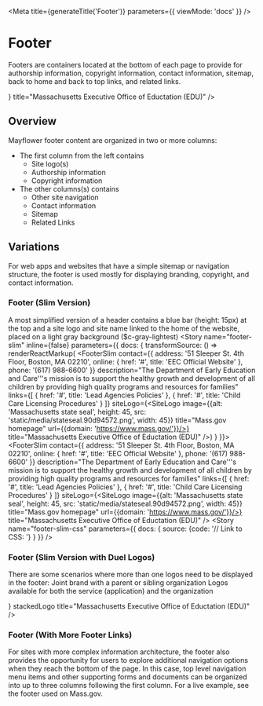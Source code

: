 

<Meta
  title={generateTitle('Footer')}
  parameters={{
    viewMode: 'docs'
  }}
/>

# Footer

Footers are containers located at the bottom of each page to provide for authorship information, copyright information, contact information, sitemap, back to home and back to top links, and related links.

<Canvas withSource="none" >
  <FooterSlim
    contact={{
      address: '51 Sleeper St. 4th Floor, Boston, MA 02210',
      online: {
        href: '#',
        title: 'EEC Official Website'
      },
      phone: '(617) 988-6600'
    }}
    description="The Department of Early Education and Care'&apos;'s mission is to support the healthy growth and development of all children by providing high quality programs and resources for families"
    links={[
      {
        href: '#',
        title: 'Lead Agencies Policies'
      },
      {
        href: '#',
        title: 'Child Care Licensing Procedures'
      }
    ]}
    siteLogo={<SiteLogo image={{alt: 'Massachusetts state seal', height: 45, src: 'static/media/stateseal.90d94572.png', width: 45}} title="Mass.gov homepage" url={{domain: 'https://www.mass.gov/'}}/>}
    title="Massachusetts Executive Office of Eductation (EDU)"
  />
</Canvas>

## Overview
Mayflower footer content are organized in two or more columns:
- The first column from the left contains
  - Site logo(s)
  - Authorship information
  - Copyright information
- The other columns(s) contains
  - Other site navigation
  - Contact information
  - Sitemap
  - Related Links


## Variations

For web apps and websites that have a simple sitemap or navigation structure, the footer is used mostly for displaying branding, copyright, and contact information.


### Footer (Slim Version)
A most simplified version of a header contains a blue bar (height: 15px) at the top and a site logo and site name linked to the home of the website, placed on a light gray background ($c-gray-lightest)
<Canvas>
  <Story
    name="footer-slim"
    inline={false}
    parameters={{ docs: { transformSource: () => renderReactMarkup(
      <FooterSlim
        contact={{
          address: '51 Sleeper St. 4th Floor, Boston, MA 02210',
          online: {
            href: '#',
            title: 'EEC Official Website'
          },
          phone: '(617) 988-6600'
        }}
        description="The Department of Early Education and Care'&apos;'s mission is to support the healthy growth and development of all children by providing high quality programs and resources for families"
        links={[
          {
            href: '#',
            title: 'Lead Agencies Policies'
          },
          {
            href: '#',
            title: 'Child Care Licensing Procedures'
          }
        ]}
        siteLogo={<SiteLogo image={{alt: 'Massachusetts state seal', height: 45, src: 'static/media/stateseal.90d94572.png', width: 45}} title="Mass.gov homepage" url={{domain: 'https://www.mass.gov/'}}/>}
        title="Massachusetts Executive Office of Eductation (EDU)"
      />) } }}>
      <FooterSlim
        contact={{
          address: '51 Sleeper St. 4th Floor, Boston, MA 02210',
          online: {
            href: '#',
            title: 'EEC Official Website'
          },
          phone: '(617) 988-6600'
        }}
        description="The Department of Early Education and Care'&apos;'s mission is to support the healthy growth and development of all children by providing high quality programs and resources for families"
        links={[
          {
            href: '#',
            title: 'Lead Agencies Policies'
          },
          {
            href: '#',
            title: 'Child Care Licensing Procedures'
          }
        ]}
        siteLogo={<SiteLogo image={{alt: 'Massachusetts state seal', height: 45, src: 'static/media/stateseal.90d94572.png', width: 45}} title="Mass.gov homepage" url={{domain: 'https://www.mass.gov/'}}/>}
        title="Massachusetts Executive Office of Eductation (EDU)"
      />
  </Story>
  <Story
    name="footer-slim-css"
    parameters={{ docs: { source: {code: '// Link to CSS: <link rel="stylesheet" href="https://unpkg.com/@massds/mayflower-assets@[version]/css/footer-slim.css">'} } }} />
</Canvas>


### Footer (Slim Version with Duel Logos)
There are some scenarios where more than one logos need to be displayed in the footer:
Joint brand with a parent or sibling organization
Logos available for both the service (application) and the organization

<Canvas>
  <FooterSlim
    contact={{
      address: '51 Sleeper St. 4th Floor, Boston, MA 02210',
      online: {
        href: '#',
        title: 'EEC Official Website'
      },
      phone: '(617) 988-6600'
    }}
    description="The Department of Early Education and Care'&apos;'s mission is to support the healthy growth and development of all children by providing high quality programs and resources for families"
    links={[
      {
        href: '#',
        title: 'Lead Agencies Policies'
      },
      {
        href: '#',
        title: 'Child Care Licensing Procedures'
      }
    ]}
    siteLogo={<><SiteLogo image={{alt: 'Massachusetts state seal', height: 45, src: 'static/media/stateseal.90d94572.png', width: 45}} title="Mass.gov homepage" url={{domain: 'https://www.mass.gov/'}}/><SiteLogo image={{alt: 'Department of Eduction logo', height: 45, src: 'http://www.doe.mass.edu/images/Master-Logo_695x338_color.png', width: 120}} title="Department of Education homepage" url={{domain: 'http://www.doe.mass.edu/'}}/></>}
    stackedLogo
    title="Massachusetts Executive Office of Eductation (EDU)"
  />
</Canvas>



### Footer (With More Footer Links)

For sites with more complex information architecture, the footer also provides the opportunity for users to explore additional navigation options when they reach the bottom of the page. In this case, top level navigation menu items and other supporting forms and documents can be organized into up to three columns following the first column. For a live example, see the footer used on Mass.gov.
<Canvas>
  <Footer
  backToTopButton={false}
  footerLinks={{
    items: [
      {
        heading: 'FooterLinks1',
        id: 'FooterLinks1',
        links: [
          {
            href: 'https://mass.gov/topics/living',
            text: 'Living'
          },
          {
            href: 'https://mass.gov/topics/working',
            text: 'Working'
          },
          {
            href: 'https://mass.gov/topics/learning',
            text: 'Learning'
          },
          {
            href: 'https://mass.gov/topics/visiting-exploring',
            text: 'Visiting & Exploring'
          },
          {
            href: 'https://mass.gov/topics/your-government',
            text: 'Your Government'
          }
        ]
      },
      {
        heading: 'FooterLinks2',
        id: 'FooterLinks2',
        links: [
          {
            href: 'https://www.mass.gov/site-policies',
            text: 'Site Policies'
          },
          {
            href: 'http://www.mass.gov/opendata/#/',
            text: 'State Data'
          },
          {
            href: 'https://www.mass.gov/topics/public-records-requests',
            text: 'Public Records Requests'
          }
        ]
      },
      {
        heading: 'FooterLinks3',
        id: 'FooterLinks3',
        links: [
          {
            href: 'https://www.mass.gov/feedback',
            text: 'Feedback'
          }
        ]
      }
    ]
  }}
  footerLogo={{
    src: 'static/media/stateseal.90d94572.png'
  }}
  footerText={{
    copyright: '2020 Commonwealth of Massachusetts.',
    description: 'Mass.gov® is a registered service mark of the Commonwealth of Massachusetts.',
    privacyPolicy: {
      text: 'Mass.gov Privacy Policy',
      url: 'https://www.mass.gov/privacypolicy'
    }
  }}
  showNavHeading={false}
  socialLinks={{
    items: [
      {
        altText: 'Follow us on Facebook',
        href: 'https://www.facebook.com/massgov',
        linkType: 'facebook'
      },
      {
        altText: 'Follow us on Twitter',
        href: 'https://twitter.com/massgov',
        linkType: 'twitter'
      },
      {
        altText: 'Follow us on LinkedIn',
        href: 'https://www.linkedin.com/company/commonwealth-of-massachusetts',
        linkType: 'linkedin'
      },
      {
        altText: 'Follow us on Youtube',
        href: 'https://www.youtube.com/user/massgov',
        linkType: 'youtube'
      },
      {
        altText: 'Follow us on Instagram',
        href: 'https://www.instagram.com/massgov',
        linkType: 'instagram'
      }
    ]
  }}
  />
</Canvas>
